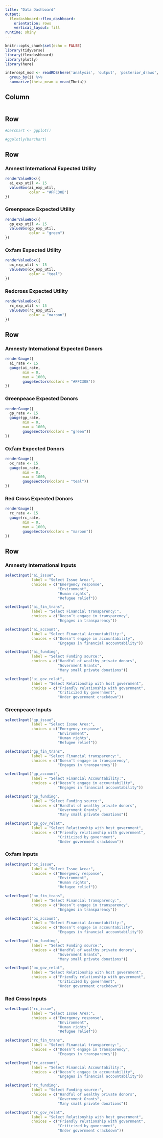 ```yaml
---
title: "Data Dashboard"
output:
  flexdashboard::flex_dashboard:
    orientation: rows
    vertical_layout: fill
runtime: shiny
---
```


```r
knitr::opts_chunk$set(echo = FALSE)
library(tidyverse)
library(flexdashboard)
library(plotly)
library(here)
```

```r
intercept_mod <- readRDS(here('analysis', 'output', 'posterior_draws', 'intercept_noncentered.rds')) %>% 
  group_by(i) %>% 
  summarize(theta_mean = mean(Theta))

```


Column {data-width=200 .sidebar}
-------------------------------------------------------------------------------------

```r

```

Row
------------------------------------------------------------------------------------

```r
#barchart <- ggplot()

#ggplotly(barchart)
```

Row 
--------------------------------------------------------------------------------------
### Amnest International Expected Utility

```r
renderValueBox({
  ai_exp_util <- 15
  valueBox(ai_exp_util,
           color = "#FFC30B")
})
```

### Greenpeace Expected Utility

```r
renderValueBox({
  gp_exp_util <- 15
  valueBox(gp_exp_util,
           color = "green")
})
```

### Oxfam Expected Utility

```r
renderValueBox({
  ox_exp_util <- 15
  valueBox(ox_exp_util,
           color = "teal")
})
```

### Redcross Expected Utility

```r
renderValueBox({
  rc_exp_util <- 15
  valueBox(rc_exp_util,
           color = "maroon")
})
```

Row 
--------------------------------------------------------------------------------------

### Amnesty International Expected Donors

```r
renderGauge({
  ai_rate <- 15
  gauge(ai_rate, 
        min = 0, 
        max = 1000,
        gaugeSectors(colors = "#FFC30B"))
})
```

### Greenpeace Expected Donors

```r
renderGauge({
  gp_rate <- 15
  gauge(gp_rate, 
        min = 0, 
        max = 1000,
        gaugeSectors(colors = "green"))
})
```

### Oxfam Expected Donors

```r
renderGauge({
  ox_rate <- 15
  gauge(ox_rate, 
        min = 0, 
        max = 1000,
        gaugeSectors(colors = "teal"))
})
```

### Red Cross Expected Donors

```r
renderGauge({
  rc_rate <- 15
  gauge(rc_rate, 
        min = 0, 
        max = 1000,
        gaugeSectors(colors = "maroon"))
})
```

Row 
--------------------------------------------------------------------------------------


### Amnesty International Inputs

```r
selectInput("ai_issue", 
            label = "Select Issue Area:",
            choices = c("Emergency response",
                        "Environment",
                        "Human rights",
                        "Refugee relief"))

selectInput("ai_fin_trans",
            label = "Select Financial transparency:",
            choices = c("Doesn’t engage in transparency",
                        "Engages in transparency"))

selectInput("ai_account",
            label = "Select Financial Accountability:",
            choices = c("Doesn’t engage in accountability",
                        "Engages in financial accountability"))

selectInput("ai_funding",
            label = "Select Funding source:",
            choices = c("Handful of wealthy private donors",
                        "Government Grants",
                        "Many small private donations"))

selectInput("ai_gov_relat",
            label = "Select Relationship with host government",
            choices = c("Friendly relationship with government",
                        "Criticized by government", 
                        "Under government crackdown"))
```

### Greenpeace Inputs

```r
selectInput("gp_issue", 
            label = "Select Issue Area:",
            choices = c("Emergency response",
                        "Environment",
                        "Human rights",
                        "Refugee relief"))

selectInput("gp_fin_trans",
            label = "Select Financial transparency:",
            choices = c("Doesn’t engage in transparency",
                        "Engages in transparency"))

selectInput("gp_account",
            label = "Select Financial Accountability:",
            choices = c("Doesn’t engage in accountability",
                        "Engages in financial accountability"))

selectInput("gp_funding",
            label = "Select Funding source:",
            choices = c("Handful of wealthy private donors",
                        "Government Grants",
                        "Many small private donations"))

selectInput("gp_gov_relat",
            label = "Select Relationship with host government",
            choices = c("Friendly relationship with government",
                        "Criticized by government", 
                        "Under government crackdown"))
```


### Oxfam Inputs

```r
selectInput("ox_issue", 
            label = "Select Issue Area:",
            choices = c("Emergency response",
                        "Environment",
                        "Human rights",
                        "Refugee relief"))

selectInput("ox_fin_trans",
            label = "Select Financial transparency:",
            choices = c("Doesn’t engage in transparency",
                        "Engages in transparency"))

selectInput("ox_account",
            label = "Select Financial Accountability:",
            choices = c("Doesn’t engage in accountability",
                        "Engages in financial accountability"))

selectInput("ox_funding",
            label = "Select Funding source:",
            choices = c("Handful of wealthy private donors",
                        "Government Grants",
                        "Many small private donations"))

selectInput("ox_gov_relat",
            label = "Select Relationship with host government",
            choices = c("Friendly relationship with government",
                        "Criticized by government", 
                        "Under government crackdown"))
```

### Red Cross Inputs

```r
selectInput("rc_issue", 
            label = "Select Issue Area:",
            choices = c("Emergency response",
                        "Environment",
                        "Human rights",
                        "Refugee relief"))

selectInput("rc_fin_trans",
            label = "Select Financial transparency:",
            choices = c("Doesn’t engage in transparency",
                        "Engages in transparency"))

selectInput("rc_account",
            label = "Select Financial Accountability:",
            choices = c("Doesn’t engage in accountability",
                        "Engages in financial accountability"))

selectInput("rc_funding",
            label = "Select Funding source:",
            choices = c("Handful of wealthy private donors",
                        "Government Grants",
                        "Many small private donations"))

selectInput("rc_gov_relat",
            label = "Select Relationship with host government",
            choices = c("Friendly relationship with government",
                        "Criticized by government", 
                        "Under government crackdown"))
```
